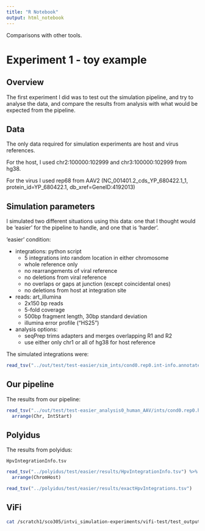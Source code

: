 ```yaml
---
title: "R Notebook"
output: html_notebook
---
```


Comparisons with other tools.



# Experiment 1 - toy example

## Overview
The first experiment I did was to test out the simulation pipeline, and try to analyse the data, and compare the results from analysis with what would be expected from the pipeline.  

## Data
The only data required for simulation experiments are host and virus references.  

For the host, I used chr2:100000:102999 and chr3:100000:102999 from hg38.   

For the virus I used rep68 from AAV2 (NC_001401.2_cds_YP_680422.1_1, protein_id=YP_680422.1, db_xref=GeneID:4192013)

## Simulation parameters

I simulated two different situations using this data: one that I thought would be 'easier' for the pipeline to handle, and one that is 'harder'.

'easier' condition:  

- integrations: python script
  - 5 integrations into random location in either chromosome
  - whole reference only 
  - no rearrangements of viral reference
  - no deletions from viral reference
  - no overlaps or gaps at junction (except coincidental ones)
  - no deletions from host at integration site
- reads: art_illumina
  - 2x150 bp reads
  - 5-fold coverage
  - 500bp fragment length, 30bp standard deviation
  - illumina error profile ("HS25")
- analysis options:
  - seqPrep trims adapters and merges overlapping R1 and R2
  - use either only chr1 or all of hg38 for host reference


The simulated integrations were:
```r
read_tsv("../out/test/test-easier/sim_ints/cond0.rep0.int-info.annotated.tsv")
```



## Our pipeline

The results from our pipeline:

```r
read_tsv("../out/test/test-easier_analysis0_human_AAV/ints/cond0.rep0.human.AAV.integrations.txt") %>% 
  arrange(Chr, IntStart)
```

## Polyidus

The results from polyidus:

`HpvIntegrationInfo.tsv`

```r
read_tsv("../polyidus/test/easier/results/HpvIntegrationInfo.tsv") %>% 
  arrange(ChromHost)
```

```r
read_tsv("../polyidus/test/easier/results/exactHpvIntegrations.tsv")
```



## ViFi

```bash
cat /scratch1/sco305/intvi_simulation-experiments/vifi-test/test_output_2/output.clusters.txt
```


